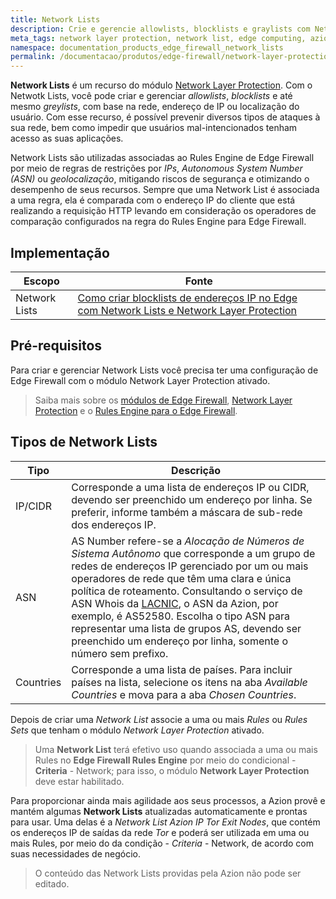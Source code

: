 ```yaml
---
title: Network Lists
description: Crie e gerencie allowlists, blocklists e graylists com Network Lists.
meta_tags: network layer protection, network list, edge computing, azion, security
namespace: documentation_products_edge_firewall_network_lists
permalink: /documentacao/produtos/edge-firewall/network-layer-protection/network-lists/
---
```


**Network Lists** é um recurso do módulo [Network Layer Protection](/pt-br/documentacao/produtos/edge-firewall/network-layer-protection/). Com o Netwotk Lists, você pode criar e gerenciar *allowlists*, *blocklists* e até mesmo *greylists*, com base na rede, endereço de IP ou localização do usuário. Com esse recurso, é possível prevenir diversos tipos de ataques à sua rede, bem como impedir que usuários mal-intencionados tenham acesso as suas aplicações.

Network Lists são utilizadas associadas ao Rules Engine de Edge Firewall por meio de regras de restrições por *IPs*, *Autonomous System Number (ASN)* ou *geolocalização*, mitigando riscos de segurança e otimizando o desempenho de seus recursos. Sempre que uma Network List é associada a uma regra, ela é comparada com o endereço IP do cliente que está realizando a requisição HTTP levando em consideração os operadores de comparação configurados na regra do Rules Engine para Edge Firewall.

## Implementação

| Escopo | Fonte |
|-------|--------|
| Network Lists | [Como criar blocklists de endereços IP no Edge com Network Lists e Network Layer Protection](/pt-br/documentacao/produtos/guias/blacklists-enderecos-ip-edge/) |

## Pré-requisitos

Para criar e gerenciar Network Lists você precisa ter uma configuração de Edge Firewall com o módulo Network Layer Protection ativado.

> Saiba mais sobre os [módulos de Edge Firewall](/pt-br/documentacao/produtos/edge-firewall/), [Network Layer Protection](/pt-br/documentacao/produtos/edge-firewall/network-layer-protection/) e o [Rules Engine para o Edge Firewall](/pt-br/documentacao/produtos/edge-firewall/rules-engine/).

## Tipos de Network Lists

| Tipo      | Descrição                                                    |
| --------- | ------------------------------------------------------------ |
| IP/CIDR   | Corresponde a uma lista de endereços IP ou CIDR, devendo ser preenchido um endereço por linha. Se preferir, informe também a máscara de sub-rede dos endereços IP. |
| ASN       | AS Number refere-se a *Alocação de Números de Sistema Autônomo* que corresponde a um grupo de redes de endereços IP gerenciado por um ou mais operadores de rede que têm uma clara e única política de roteamento. Consultando o serviço de ASN Whois da [LACNIC](http://lacnic.net/cgi-bin/lacnic/whois?lg=EN), o ASN da Azion, por exemplo, é AS52580. Escolha o tipo ASN para representar uma lista de grupos AS, devendo ser preenchido um endereço por linha, somente o número sem prefixo. |
| Countries | Corresponde a uma lista de países. Para incluir países na lista, selecione os itens na aba *Available Countries* e mova para a aba *Chosen Countries*. |

Depois de criar uma *Network List* associe a uma ou mais *Rules* ou *Rules Sets* que tenham o módulo *Network Layer Protection* ativado.

> Uma **Network List** terá efetivo uso quando associada a uma ou mais Rules no **Edge Firewall Rules Engine** por meio do condicional - **Criteria** - Network; para isso, o módulo **Network Layer Protection** deve estar habilitado.

Para proporcionar ainda mais agilidade aos seus processos, a Azion provê e mantém algumas **Network Lists** atualizadas automaticamente e prontas para usar. Uma delas é a *Network List Azion IP Tor Exit Nodes*, que contém os endereços IP de saídas da rede *Tor* e poderá ser utilizada em uma ou mais Rules, por meio do da condição - *Criteria* - Network, de acordo com suas necessidades de negócio.

> O conteúdo das Network Lists providas pela Azion não pode ser editado.

